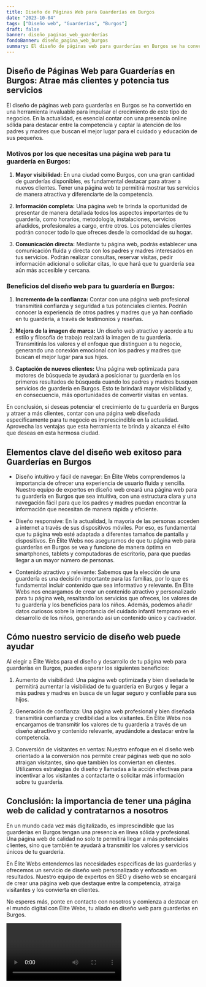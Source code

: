```yaml
---
title: Diseño de Páginas Web para Guarderías en Burgos
date: "2023-10-04"
tags: ["Diseño web", "Guarderías", "Burgos"]
draft: false
banner: diseño_paginas_web_guarderías
fondoBanner: diseño_pagina_web_burgos
summary: El diseño de páginas web para guarderías en Burgos se ha convertido en una herramienta invaluable para impulsar el crecimiento de este tipo de negocios. En la actualidad, es esencial contar con una presencia online sólida para destacar entre la competencia y captar la atención de los padres y madres que buscan el mejor lugar para el cuidado y educación de sus pequeños.
---
```



## Diseño de Páginas Web para Guarderías en Burgos: Atrae más clientes y potencia tus servicios

El diseño de páginas web para guarderías en Burgos se ha convertido en una herramienta invaluable para impulsar el crecimiento de este tipo de negocios. En la actualidad, es esencial contar con una presencia online sólida para destacar entre la competencia y captar la atención de los padres y madres que buscan el mejor lugar para el cuidado y educación de sus pequeños.

### Motivos por los que necesitas una página web para tu guardería en Burgos:

1. **Mayor visibilidad:** En una ciudad como Burgos, con una gran cantidad de guarderías disponibles, es fundamental destacar para atraer a nuevos clientes. Tener una página web te permitirá mostrar tus servicios de manera atractiva y diferenciarte de la competencia.

2. **Información completa:** Una página web te brinda la oportunidad de presentar de manera detallada todos los aspectos importantes de tu guardería, como horarios, metodología, instalaciones, servicios añadidos, profesionales a cargo, entre otros. Los potenciales clientes podrán conocer todo lo que ofreces desde la comodidad de su hogar.

3. **Comunicación directa:** Mediante tu página web, podrás establecer una comunicación fluida y directa con los padres y madres interesados en tus servicios. Podrán realizar consultas, reservar visitas, pedir información adicional o solicitar citas, lo que hará que tu guardería sea aún más accesible y cercana.

### Beneficios del diseño web para tu guardería en Burgos:

1. **Incremento de la confianza:** Contar con una página web profesional transmitirá confianza y seguridad a tus potenciales clientes. Podrán conocer la experiencia de otros padres y madres que ya han confiado en tu guardería, a través de testimonios y reseñas.

2. **Mejora de la imagen de marca:** Un diseño web atractivo y acorde a tu estilo y filosofía de trabajo realzará la imagen de tu guardería. Transmitirás los valores y el enfoque que distinguen a tu negocio, generando una conexión emocional con los padres y madres que buscan el mejor lugar para sus hijos.

3. **Captación de nuevos clientes:** Una página web optimizada para motores de búsqueda te ayudará a posicionar tu guardería en los primeros resultados de búsqueda cuando los padres y madres busquen servicios de guardería en Burgos. Esto te brindará mayor visibilidad y, en consecuencia, más oportunidades de convertir visitas en ventas.

En conclusión, si deseas potenciar el crecimiento de tu guardería en Burgos y atraer a más clientes, contar con una página web diseñada específicamente para tu negocio es imprescindible en la actualidad. Aprovecha las ventajas que esta herramienta te brinda y alcanza el éxito que deseas en esta hermosa ciudad.

<GifSeo />

<Cta />

## Elementos clave del diseño web exitoso para Guarderías en Burgos

- Diseño intuitivo y fácil de navegar: En Élite Webs comprendemos la importancia de ofrecer una experiencia de usuario fluida y sencilla. Nuestro equipo de expertos en diseño web creará una página web para tu guardería en Burgos que sea intuitiva, con una estructura clara y una navegación fácil para que los padres y madres puedan encontrar la información que necesitan de manera rápida y eficiente.

- Diseño responsive: En la actualidad, la mayoría de las personas acceden a internet a través de sus dispositivos móviles. Por eso, es fundamental que tu página web esté adaptada a diferentes tamaños de pantalla y dispositivos. En Élite Webs nos aseguramos de que tu página web para guarderías en Burgos se vea y funcione de manera óptima en smartphones, tablets y computadoras de escritorio, para que puedas llegar a un mayor número de personas.

- Contenido atractivo y relevante: Sabemos que la elección de una guardería es una decisión importante para las familias, por lo que es fundamental incluir contenido que sea informativo y relevante. En Élite Webs nos encargamos de crear un contenido atractivo y personalizado para tu página web, resaltando los servicios que ofreces, los valores de tu guardería y los beneficios para los niños. Además, podemos añadir datos curiosos sobre la importancia del cuidado infantil temprano en el desarrollo de los niños, generando así un contenido único y cautivador.

## Cómo nuestro servicio de diseño web puede ayudar

Al elegir a Élite Webs para el diseño y desarrollo de tu página web para guarderías en Burgos, puedes esperar los siguientes beneficios:

1. Aumento de visibilidad: Una página web optimizada y bien diseñada te permitirá aumentar la visibilidad de tu guardería en Burgos y llegar a más padres y madres en busca de un lugar seguro y confiable para sus hijos.

2. Generación de confianza: Una página web profesional y bien diseñada transmitirá confianza y credibilidad a los visitantes. En Élite Webs nos encargamos de transmitir los valores de tu guardería a través de un diseño atractivo y contenido relevante, ayudándote a destacar entre la competencia.

3. Conversión de visitantes en ventas: Nuestro enfoque en el diseño web orientado a la conversión nos permite crear páginas web que no solo atraigan visitantes, sino que también los conviertan en clientes. Utilizamos estrategias de diseño y llamadas a la acción efectivas para incentivar a los visitantes a contactarte o solicitar más información sobre tu guardería.

## Conclusión: la importancia de tener una página web de calidad y contratarnos a nosotros

En un mundo cada vez más digitalizado, es imprescindible que las guarderías en Burgos tengan una presencia en línea sólida y profesional. Una página web de calidad no solo te permitirá llegar a más potenciales clientes, sino que también te ayudará a transmitir los valores y servicios únicos de tu guardería.

En Élite Webs entendemos las necesidades específicas de las guarderías y ofrecemos un servicio de diseño web personalizado y enfocado en resultados. Nuestro equipo de expertos en SEO y diseño web se encargará de crear una página web que destaque entre la competencia, atraiga visitantes y los convierta en clientes.

No esperes más, ponte en contacto con nosotros y comienza a destacar en el mundo digital con Élite Webs, tu aliado en diseño web para guarderías en Burgos.

<Video />

<CtaBot job="Guarderías" city="Burgos" />

<Gmaps query="Burgos+españa+maps" />
